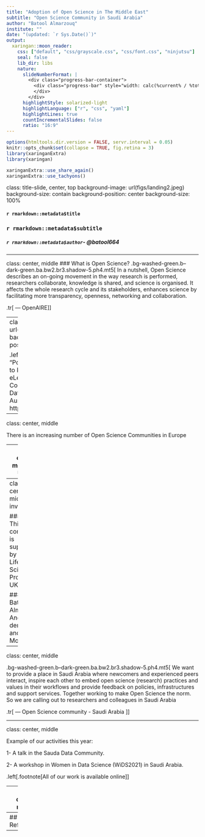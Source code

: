 ```yaml
---
title: "Adoption of Open Science in The Middle East"
subtitle: "Open Science Community in Saudi Arabia"
author: "Batool Almarzouq"
institute: ""
date: "(updated: `r Sys.Date()`)"
output:
  xaringan::moon_reader:
    css: ["default", "css/grayscale.css", "css/font.css", "ninjutsu"]
    seal: false 
    lib_dir: libs
    nature:
      slideNumberFormat: |
        <div class="progress-bar-container">
          <div class="progress-bar" style="width: calc(%current% / %total% * 100%);">
          </div>
        </div>
      highlightStyle: solarized-light
      highlightLanguage: ["r", "css", "yaml"]
      highlightLines: true
      countIncrementalSlides: false
      ratio: "16:9"
---
```

```r
options(htmltools.dir.version = FALSE, servr.interval = 0.05)
knitr::opts_chunk$set(collapse = TRUE, fig.retina = 3)
library(xaringanExtra)
library(xaringan)
```

```r
xaringanExtra::use_share_again()
xaringanExtra::use_tachyons()
```

class: title-slide, center, top
background-image: url(figs/landing2.jpeg)
background-size: contain
background-position: center
background-size: 100%


#### `r rmarkdown::metadata$title`

### `r rmarkdown::metadata$subtitle`

##### `r rmarkdown::metadata$author`- @batool664

---

class: center, middle
### What is Open Science?
.bg-washed-green.b--dark-green.ba.bw2.br3.shadow-5.ph4.mt5[
In a nutshell, Open Science describes an on-going movement in the way research is performed, researchers collaborate, knowledge is shared, and science is organised. It affects the whole research cycle and its stakeholders, enhances science by facilitating more transparency, openness, networking and collaboration.

.tr[
— OpenAIRE
]]

---
class: center
background-image: url(figs/Open_science_taxonomy.png)
background-size: contain
background-position: center

.left[.footnote[The image is taken from "Pontika et al (2015). Fostering Open Science to Research using a Taxonomy and an eLearning Portal. In: iKnow: 15th International Conference on Knowledge Technologies and Data Driven Business, 21-22 Oct 2015, Graz, Austria. DOI: https://doi.org/10.1145/2809563.2809571"]]
---

class: center, middle

There is an increasing number of Open Science Communities in Europe

---
class: center, middle
## UNISC

---
class: center, middle, inverse

###### This community is supported by Open Life Science Programme, UK

###### Batool Almarzouq, Anelda Van der Walt and Paula Morga

---
class: center, middle

.bg-washed-green.b--dark-green.ba.bw2.br3.shadow-5.ph4.mt5[
We want to provide a place in Saudi Arabia where newcomers and experienced peers interact, inspire each other to embed open science (research) practices and values in their workflows and provide feedback on policies, infrastructures and support services. Together working to make Open Science the norm. So we are calling out to researchers and colleagues in Saudi Arabia

.tr[
— Open Science community - Saudi Arabia 
]]

---

class: center, middle

Example of our activities this year:

  1- A talk in the Sauda Data Community.

  2- A workshop in Women in Data Science (WiDS2021) in Saudi Arabia.

.left[.footnote[All of our work is available online]]

---
class: center, middle

## Are you a researcher from the Middle East?

## Are you an adovocate for Open Science?

Come and join me last Friday every month at 2:00pm UTC

Zoom link:

---
## References:


---